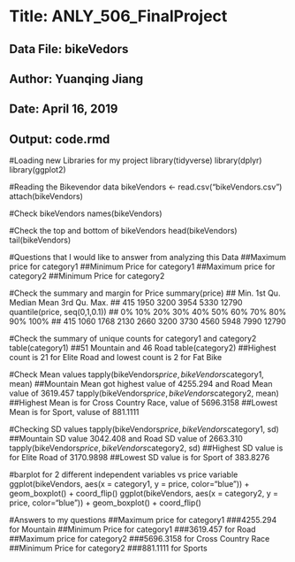 # Title: ANLY_506_FinalProject #
## Data File: bikeVedors##
## Author: Yuanqing Jiang ##
## Date: April 16, 2019 ##
## Output: code.rmd ##
#Loading new Libraries for my project
library(tidyverse)
library(dplyr)
library(ggplot2)

#Reading the Bikevendor data
bikeVendors <- read.csv("bikeVendors.csv")
attach(bikeVendors)

#Check bikeVendors
names(bikeVendors)

#Check the top and bottom of bikeVendors
head(bikeVendors)
tail(bikeVendors)

#Questions that I would like to answer from analyzing this Data
##Maximum price for category1
##Minimum Price for category1
##Maximum price for category2
##Minimum Price for category2

#Check the summary and margin for Price 
summary(price)
##   Min. 1st Qu.  Median    Mean 3rd Qu.    Max. 
##   415    1950    3200    3954    5330   12790 
quantile(price, seq(0,1,0.1))
##    0%   10%   20%   30%   40%   50%   60%   70%   80%   90%  100% 
##   415  1060  1768  2130  2660  3200  3730  4560  5948  7990 12790 

#Check the summary of unique counts for category1 and category2
table(category1)
##51 Mountain and 46 Road 
table(category2)
##Highest count is 21 for Elite Road and lowest count is 2 for Fat Bike

#Check Mean values
tapply(bikeVendors$price, bikeVendors$category1, mean)
##Mountain Mean got highest value of 4255.294 and Road Mean value of 3619.457
tapply(bikeVendors$price, bikeVendors$category2, mean)
##Highest Mean is for Cross Country Race, value of 5696.3158 
##Lowest Mean is for Sport, valuse of 881.1111 

#Checking SD values
tapply(bikeVendors$price, bikeVendors$category1, sd)
##Mountain SD value 3042.408 and Road SD value of 2663.310
tapply(bikeVendors$price, bikeVendors$category2, sd)
##Highest SD value is for Elite Road of 3170.9898 
##Lowest SD value is for Sport of 383.8276 

#barplot for 2 different independent variables vs price variable
ggplot(bikeVendors, aes(x = category1, y = price, color="blue")) + geom_boxplot() + coord_flip()
ggplot(bikeVendors, aes(x = category2, y = price, color="blue")) + geom_boxplot() + coord_flip()

#Answers to my questions 
##Maximum price for category1
###4255.294 for Mountain 
##Minimum Price for category1
###3619.457 for Road 
##Maximum price for category2
###5696.3158 for Cross Country Race 
##Minimum Price for category2
###881.1111 for Sports 


